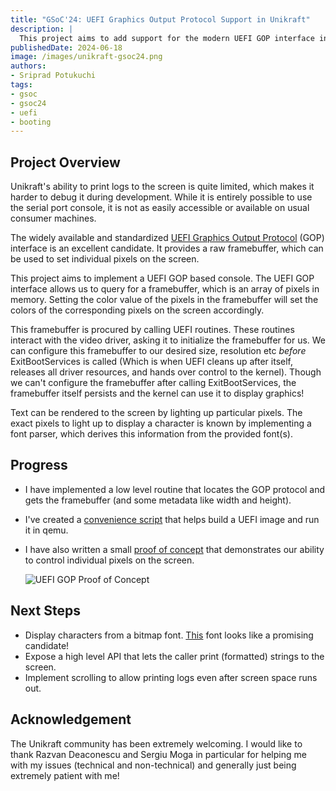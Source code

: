 ```yaml
---
title: "GSoC'24: UEFI Graphics Output Protocol Support in Unikraft"
description: |
  This project aims to add support for the modern UEFI GOP interface in Unikraft.
publishedDate: 2024-06-18
image: /images/unikraft-gsoc24.png
authors:
- Sriprad Potukuchi
tags:
- gsoc
- gsoc24
- uefi
- booting
---
```


## Project Overview

Unikraft's ability to print logs to the screen is quite limited, which makes it harder to debug it during development. While it is entirely possible to use the serial port console, it is not as easily accessible or available on usual consumer machines.

The widely available and standardized [UEFI Graphics Output Protocol](https://uefi.org/specs/UEFI/2.10/12_Protocols_Console_Support.html#efi-graphics-output-protocol) (GOP) interface is an excellent candidate. It provides a raw framebuffer, which can be used to set individual pixels on the screen.

This project aims to implement a UEFI GOP based console. The UEFI GOP interface allows us to query for a framebuffer, which is an array of pixels in memory. Setting the color value of the pixels in the framebuffer will set the colors of the corresponding pixels on the screen accordingly.

This framebuffer is procured by calling UEFI routines. These routines interact with the video driver, asking it to initialize the framebuffer for us. We can configure this framebuffer to our desired size, resolution etc _before_ ExitBootServices is called (Which is when UEFI cleans up after itself, releases all driver resources, and hands over control to the kernel). Though we can't configure the framebuffer after calling ExitBootServices, the framebuffer itself persists and the kernel can use it to display graphics!

Text can be rendered to the screen by lighting up particular pixels. The exact pixels to light up to display a character is known by implementing a font parser, which derives this information from the provided font(s).

## Progress
- I have implemented a low level routine that locates the GOP protocol and gets the framebuffer (and some metadata like width and height).

- I've created a [convenience script](https://github.com/procub3r/unikraft/blob/poc/run.sh) that helps build a UEFI image and run it in qemu.

- I have also written a small [proof of concept](https://github.com/unikraft/unikraft/pull/1448) that demonstrates our ability to control individual pixels on the screen.

  <Image
        src="/images/uefi-gop-proof-of-concept.png"
        title="UEFI GOP Proof of Concept"
        description="A gradient displayed on the screen (in qemu-system-x86_64)"
  />

## Next Steps
- Display characters from a bitmap font. [This](https://github.com/dhepper/font8x8) font looks like a promising candidate!
- Expose a high level API that lets the caller print (formatted) strings to the screen.
- Implement scrolling to allow printing logs even after screen space runs out.

## Acknowledgement
The Unikraft community has been extremely welcoming. I would like to thank Razvan Deaconescu and Sergiu Moga in particular for helping me with my issues (technical and non-technical) and generally just being extremely patient with me!
